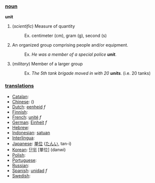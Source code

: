 === [[noun]] ===

'''unit'''

# (''scientific'') Measure of quantity
#: Ex. centimeter (cm), gram (g), second (s)
# An organized group comprising people and/or equipment.
#: Ex. ''He was a member of a special police '''unit'''.''
# (''military'') Member of a larger group
#: Ex. ''The 5th tank brigade moved in with 20 '''units'''.'' (i.e. 20 tanks)

=== [[translation]]s ===

*[[Catalan]]: [[]] '' ''
*[[Chinese]]: [[]] ()
*[[Dutch]]: [[eenheid]] ''f''
*[[Finnish]]: [[]]
*[[French]]: [[unité]] ''f''
*[[German]]: [[Einheit]] ''f''
*[[Hebrew]]: [[]] '' ''
*[[Indonesian]]: [[satuan]]
*[[Interlingua]]: [[]]
*[[Japanese]]: [[単位]] ([[たんい]], tan-i)
*[[Korean]]: [[단위]] [單位] (danwi)
*[[Polish]]: [[]]
*[[Portuguese]]: [[]] '' ''
*[[Russian]]: [[]]
*[[Spanish]]: [[unidad]] ''f''
*[[Swedish]]: [[]] '' ''